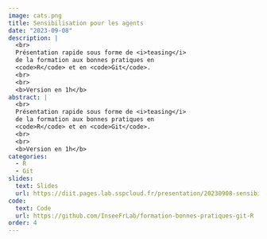 ```yaml
---
image: cats.png
title: Sensibilisation pour les agents
date: "2023-09-08"
description: |
  <br>
  Présentation rapide sous forme de <i>teasing</i>
  de la formation aux bonnes pratiques en
  <code>R</code> et en <code>Git</code>.
  <br>
  <br>
  <b>Version en 1h</b> 
abstract: |
  <br>
  Présentation rapide sous forme de <i>teasing</i>
  de la formation aux bonnes pratiques en
  <code>R</code> et en <code>Git</code>.
  <br>
  <br>
  <b>Version en 1h</b> 
categories:
  - R
  - Git
slides:
  text: Slides
  url: https://diit.pages.lab.sspcloud.fr/presentation/20230908-sensibilisation-self/
code:
  text: Code 
  url: https://github.com/InseeFrLab/formation-bonnes-pratiques-git-R
order: 4
---
```

